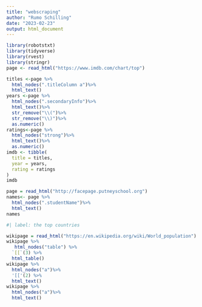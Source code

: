 ```yaml
---
title: "webscraping"
author: "Rumo Schilling"
date: "2023-02-23"
output: html_document
---
```

```r
library(robotstxt)
library(tidyverse)
library(rvest)
library(stringr)
page <- read_html("https://www.imdb.com/chart/top")

```
```r
titles <-page %>%
  html_nodes(".titleColumn a")%>%
  html_text()
years <-page %>%
  html_nodes(".secondaryInfo")%>%
  html_text()%>%
  str_remove("\\(")%>%
  str_remove("\\)")%>%
  as.numeric()
ratings<-page %>% 
  html_nodes("strong")%>% 
  html_text()%>%
  as.numeric()
imdb <- tibble(
  title = titles,
  year = years,
  rating = ratings
)
imdb 
```
```r
page = read_html("http://facepage.putneyschool.org")
names<- page %>%
  html_nodes(".studentName")%>%
  html_text()
names
```
```r
#| label: the top countries

wikipage = read_html("https://en.wikipedia.org/wiki/World_population")
wikipage %>%
   html_nodes("table") %>% 
  `[[`(3) %>%
  html_table()
wikipage %>%
  html_nodes("a")%>%
  '[['(2) %>%
  html_text()
wikipage %>%
  html_nodes("a")%>%
  html_text()
```